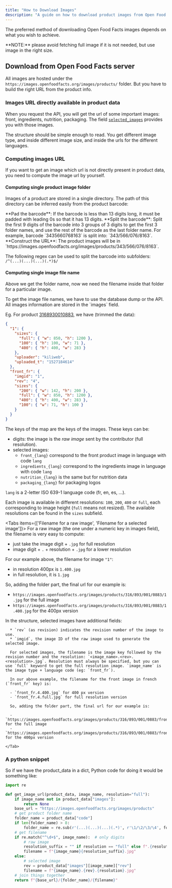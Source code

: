```yaml
---
title: "How to Download Images"
description: "A guide on how to download product images from Open Food Facts, using either the AWS S3 dataset or directly from the Open Food Facts server."
---
```



The preferred method of downloading Open Food Facts images depends on what you wish to achieve.

<Cards>
  <Card
    title="Download from AWS"
    description="Recommended for downloading many images. Faster and allows concurrent downloads."
    href="./aws-images-dataset"
  />
  <Card
    title="Download from Open Food Facts Server"
    description="Suitable for downloading a few images, especially recent ones."
    href="#download-from-open-food-facts-server"
  />
</Cards>

<Callout type="warn">
  **NOTE:** please avoid fetching full image if it is not needed, but use image
  in the right size.
</Callout>

## Download from Open Food Facts server

All images are hosted under the `https://images.openfoodfacts.org/images/products/` folder.
But you have to build the right URL from the product info.

### Images URL directly available in product data

When you request the API, you will get the url of some important images: front, ingredients, nutrition, packaging. The field [`selected_images`](https://openfoodfacts.github.io/openfoodfacts-server/api/ref-v2/#cmp--schemas-product-images) provides you with those images.

The structure should be simple enough to read. You get different image type, and inside different image size, and inside the urls for the different languages.

### Computing images URL

If you want to get an image which url is not directly present in product data, you need to compute the image url by yourself.

#### Computing single product image folder

Images of a product are stored in a single directory. The path of this directory can be inferred easily from the product barcode:

<Steps>
  <Step>
    **Pad the barcode**: If the barcode is less than 13 digits long, it must be
    padded with leading 0s so that it has 13 digits.
  </Step>
  <Step>
    **Split the barcode**: Split the first 9 digits of the barcode into 3 groups
    of 3 digits to get the first 3 folder names, and use the rest of the barcode
    as the last folder name. For example, barcode `3435660768163` is split into:
    `343/566/076/8163`.
  </Step>
  <Step>
    **Construct the URL**: The product images will be in
    `https://images.openfoodfacts.org/images/products/343/566/076/8163`.
  </Step>
</Steps>

The following regex can be used to split the barcode into subfolders: `/^(...)(...)(...)(.*)$/`

#### Computing single image file name

Above we get the folder name, now we need the filename inside that folder for a particular image.

<Callout title="Understanding images data">
  To get the image file names, we have to use the database dump or the API. All
  images information are stored in the `images` field.
</Callout>

Eg. For product [3168930010883](https://world.openfoodfacts.org/api/v2/product/3168930010883.json), we have (trimmed the data):

```json title="Images Data Example"
{
  "1": {
    "sizes": {
      "full": { "w": 850, "h": 1200 },
      "100": { "h": 100, "w": 71 },
      "400": { "h": 400, "w": 283 }
    },
    "uploader": "kiliweb",
    "uploaded_t": "1527184614"
  },
  "front_fr": {
    "imgid": "1",
    "rev": "4",
    "sizes": {
      "200": { "w": 142, "h": 200 },
      "full": { "w": 850, "h": 1200 },
      "400": { "h": 400, "w": 283 },
      "100": { "w": 71, "h": 100 }
    }
  }
}
```

The keys of the map are the keys of the images. These keys can be:

- digits: the image is the _raw image_ sent by the contributor (full resolution).
- selected images:
  - `front_{lang}` correspond to the front product image in language with code `lang`
  - `ingredients_{lang}` correspond to the ingredients image in language with code `lang`
  - `nutrition_{lang}` is the same but for nutrition data
  - `packaging_{lang}` for packaging logos

`lang` is a 2-letter ISO 639-1 language code (fr, en, es, …).

Each image is available in different resolutions: `100`, `200`, `400` or `full`, each corresponding to image height (`full` means not resized). The available resolutions can be found in the `sizes` subfield.

<Tabs items={['Filename for a raw image', 'Filename for a selected image']}>
<Tab value="Filename for a raw image">
For a raw image (the one under a numeric key in images field), the filename is very easy to compute:
* just take the image digit + `.jpg` for full resolution
* image digit + `.` + resolution + `.jpg` for a lower resolution

For our example above, the filename for image `"1"`:

- in resolution 400px is `1.400.jpg`
- in full resolution, it is `1.jpg`

So, adding the folder part, the final url for our example is:

- `https://images.openfoodfacts.org/images/products/316/893/001/0883/1.jpg` for the full image
- `https://images.openfoodfacts.org/images/products/316/893/001/0883/1.400.jpg` for the 400px version

</Tab>

  <Tab value="Filename for a selected image">
    In the structure, selected images have additional fields:

      * `rev` (as revision) indicates the revision number of the image to use.
      * `imgid`, the image ID of the raw image used to generate the selected image.

      For selected images, the filename is the image key followed by the revision number and the resolution: `<image_name>.<rev>.<resolution>.jpg`. Resolution must always be specified, but you can use `full` keyword to get the full resolution image. `image_name` is the image type + language code (eg: `front_fr`).

      In our above example, the filename for the front image in french (`front_fr` key) is:

      - `front_fr.4.400.jpg` for 400 px version
      - `front_fr.4.full.jpg` for full resolution version

      So, adding the folder part, the final url for our example is:

      - `https://images.openfoodfacts.org/images/products/316/893/001/0883/front_fr.4.full.jpg` for the full image
      - `https://images.openfoodfacts.org/images/products/316/893/001/0883/front_fr.4.400.jpg` for the 400px version

    </Tab>

</Tabs>

### A python snippet

So if we have the product_data in a dict, Python code for doing it would be something like:

```python title="Image URL Generator Function"
import re

def get_image_url(product_data, image_name, resolution="full"):
    if image_name not in product_data["images"]:
        return None
    base_url = "https://images.openfoodfacts.org/images/products"
    # get product folder name
    folder_name = product_data["code"]
    if len(folder_name) > 8:
        folder_name = re.sub(r'(...)(...)(...)(.*)', r'\1/\2/\3/\4', folder_name)
    # get filename
    if re.match("^\d+$", image_name):  # only digits
        # raw image
        resolution_suffix = "" if resolution == "full" else f".{resolution}"
        filename = f"{image_name}{resolution_suffix}.jpg"
    else:
        # selected image
        rev = product_data["images"][image_name]["rev"]
        filename = f"{image_name}.{rev}.{resolution}.jpg"
    # join things together
    return f"{base_url}/{folder_name}/{filename}"
```
